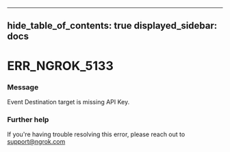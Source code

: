 

---
hide_table_of_contents: true
displayed_sidebar: docs
---


# ERR_NGROK_5133

### Message
Event Destination target is missing API Key.

<ErrorDetails />



### Further help
If you're having trouble resolving this error, please reach out to [support@ngrok.com](mailto:support@ngrok.com?subject=Help%20with%20ERR_NGROK_5133)

